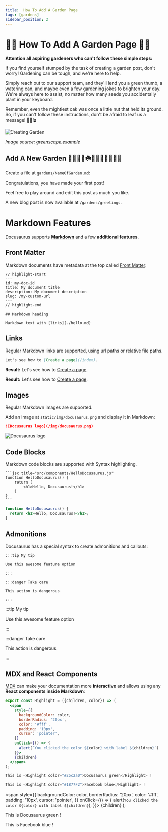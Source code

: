 ```yaml
---
title:  How To Add A Garden Page
tags: [gardens]
sidebar_position: 2
---
```


# 👨‍🌾 How To Add A Garden Page  👩‍🌾 

**Attention all aspiring gardeners who can't follow these simple steps:**

If you find yourself stumped by the task of creating a garden post, don't worry! Gardening can be tough, and we're here to help.

Simply reach out to our support team, and they'll lend you a green thumb, a watering can, and maybe even a few gardening jokes to brighten your day. We're always here to assist, no matter how many seeds you accidentally plant in your keyboard.

Remember, even the mightiest oak was once a little nut that held its ground. So, if you can't follow these instructions, don't be afraid to leaf us a message! 🌱🌳🪴


![Creating Garden](https://github.com/jannelson36/GreenScape/blob/main/static/Discover%20The%20Joy%20Of%20Gardening-modified.png?raw=true)

*Image source: [greenscape.example](https://greenscape.example)*



## Add A New Garden 🌱‍🌾🌿🌷☘️🌻🍊🍅🥒🐌🍆🌹
Create a file at `gardens/NameOfGarden.md`:

Congratulations, you have made your first post!

Feel free to play around and edit this post as much you like.

A new blog post is now available at `/gardens/greetings`.


# Markdown Features

Docusaurus supports **[Markdown](https://daringfireball.net/projects/markdown/syntax)** and a few **additional features**.

## Front Matter

Markdown documents have metadata at the top called [Front Matter](https://jekyllrb.com/docs/front-matter/):

```text title="my-doc.md"
// highlight-start
---
id: my-doc-id
title: My document title
description: My document description
slug: /my-custom-url
---
// highlight-end

## Markdown heading

Markdown text with [links](./hello.md)
```

## Links

Regular Markdown links are supported, using url paths or relative file paths.

```md
Let's see how to [Create a page](/index).
```


**Result:** Let's see how to [Create a page](./index.mdx).


**Result:** Let's see how to [Create a page](./index.mdx).

## Images

Regular Markdown images are supported.

Add an image at `static/img/docusaurus.png` and display it in Markdown:

```md
![Docusaurus logo](/img/docusaurus.png)
```

![Docusaurus logo](/img/docusaurus.png)

## Code Blocks

Markdown code blocks are supported with Syntax highlighting.

    ```jsx title="src/components/HelloDocusaurus.js"
    function HelloDocusaurus() {
        return (
            <h1>Hello, Docusaurus!</h1>
        )
    }
    ```

```jsx title="src/components/HelloDocusaurus.js"
function HelloDocusaurus() {
  return <h1>Hello, Docusaurus!</h1>;
}
```

## Admonitions

Docusaurus has a special syntax to create admonitions and callouts:

    :::tip My tip

    Use this awesome feature option

    :::

    :::danger Take care

    This action is dangerous

    :::

:::tip My tip

Use this awesome feature option

:::

:::danger Take care

This action is dangerous

:::

## MDX and React Components

[MDX](https://mdxjs.com/) can make your documentation more **interactive** and allows using any **React components inside Markdown**:

```jsx
export const Highlight = ({children, color}) => (
  <span
    style={{
      backgroundColor: color,
      borderRadius: '20px',
      color: '#fff',
      padding: '10px',
      cursor: 'pointer',
    }}
    onClick={() => {
      alert(`You clicked the color ${color} with label ${children}`)
    }}>
    {children}
  </span>
);

This is <Highlight color="#25c2a0">Docusaurus green</Highlight> !

This is <Highlight color="#1877F2">Facebook blue</Highlight> !
```

  <span
    style={{
      backgroundColor: color,
      borderRadius: '20px',
      color: '#fff',
      padding: '10px',
      cursor: 'pointer',
    }}
    onClick={() => {
      alert(`You clicked the color ${color} with label ${children}`);
    }}>
    {children}
  </span>
);

This is <Highlight color="#25c2a0">Docusaurus green</Highlight> !

This is <Highlight color="#1877F2">Facebook blue</Highlight> !
